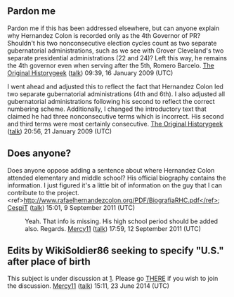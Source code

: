 <article id="6540916" title=Talk:Rafael Hernández Colón>
	<talkpage id="6540916" title="Talk:Rafael Hernández Colón">
{{WikiProject Biography
|living=yes
|class=B
|politician-work-group=yes
|listas=Hernandez Colon, Rafael
}}
{{WikiProject Puerto Rico|class=B|importance=Mid}}

==Pardon me==
Pardon me if this has been addressed elsewhere, but can anyone explain why Hernandez Colon is recorded only as the 4th Governor of PR?  Shouldn't his two nonconsecutive election cycles count as two separate gubernatorial administrations, such as we see with Grover Cleveland's two separate presidential administrations (22 and 24)? Left this way, he remains the 4th governor even when serving after the 5th, Romero Barcelo. [[User:The Original Historygeek|The Original Historygeek]] ([[User talk:The Original Historygeek|talk]]) 09:39, 16 January 2009 (UTC)

I went ahead and adjusted this to reflect the fact that Hernandez Colon led two separate gubernatorial administrations (4th and 6th).  I also adjusted all gubernatorial administrations following his second to reflect the correct numbering scheme.  Additionally, I changed the introductory text that claimed he had three nonconsecutive terms which is incorrect.  His second and third terms were most certainly consecutive. [[User:The Original Historygeek|The Original Historygeek]] ([[User talk:The Original Historygeek|talk]]) 20:56, 21 January 2009 (UTC)

==Does anyone?==
Does anyone oppose adding a sentence about where Hernandez Colon attended elementary and middle school? His official biography contains the information. I just figured it's a little bit of information on the guy that I can contribute to the project.&lt;ref&gt;http://www.rafaelhernandezcolon.org/PDF/BiografiaRHC.pdf&lt;/ref&gt;    [[User:CespiT|CespiT]] ([[User talk:CespiT|talk]]) 15:01, 9 September 2011 (UTC)
: Yeah. That info is missing. His high school period should be added also. Regards. [[User:Mercy11|Mercy11]] ([[User talk:Mercy11|talk]]) 17:59, 12 September 2011 (UTC)

==Edits by WikiSoldier86 seeking to specify &quot;U.S.&quot; after place of birth==
This subject is under discussion at [https://en.wikipedia.org/wiki/Talk:Alejandro_Garc%C3%ADa_Padilla#Specifying_US_in_birthplace_field_by_Jbabylon91_.2F_WikiSoldier86]. Please go [https://en.wikipedia.org/wiki/Talk:Alejandro_Garc%C3%ADa_Padilla#Specifying_US_in_birthplace_field_by_Jbabylon91_.2F_WikiSoldier86 THERE] if you wish to join the discussion. [[User:Mercy11|Mercy11]] ([[User talk:Mercy11|talk]]) 15:11, 23 June 2014 (UTC)
	</talkpage>
</article>